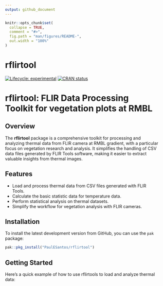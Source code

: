 ```yaml
---
output: github_document
---
```


<!-- README.md is generated from README.Rmd. Please edit that file -->

```r
knitr::opts_chunk$set(
  collapse = TRUE,
  comment = "#>",
  fig.path = "man/figures/README-",
  out.width = "100%"
)
```

# rflirtool

<!-- badges: start -->
[![Lifecycle: experimental](https://img.shields.io/badge/lifecycle-experimental-orange.svg)](https://lifecycle.r-lib.org/articles/stages.html#experimental)
[![CRAN status](https://www.r-pkg.org/badges/version/flirtemp)](https://CRAN.R-project.org/package=flirtemp)
<!-- badges: end -->

# rflirtool: FLIR Data Processing Toolkit for vegetation plots at RMBL

## Overview

The **rflirtool** package is a comprehensive toolkit for processing and analyzing thermal data from FLIR camera at RMBL gradient, with a particular focus on vegetation research and analysis. It simplifies the handling of CSV data files generated by FLIR Tools software, making it easier to extract valuable insights from thermal images.

## Features

- Load and process thermal data from CSV files generated with FLIR Tools.
- Calculate the basic statistic data for temperature data.
- Perform statistical analysis on thermal datasets.
- Simplify the workflow for vegetation analysis with FLIR cameras.

## Installation

To install the latest development version from GitHub, you can use the `pak` package:

``` r
pak::pkg_install("PaulESantos/rflirtool")
```


## Getting Started

Here's a quick example of how to use rflirtools to load and analyze thermal data:
